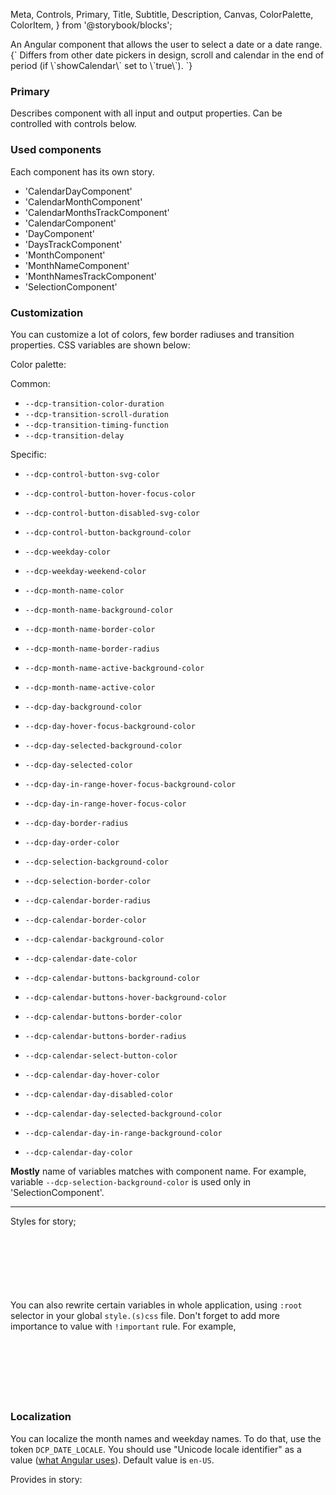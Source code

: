   Meta,
  Controls,
  Primary,
  Title,
  Subtitle,
  Description,
  Canvas,
  ColorPalette,
  ColorItem,
} from '@storybook/blocks';

<Meta of={PickerStories} />
<Title>NgDateCarouselPickerComponent</Title>
<Subtitle>An Angular component that allows the user to select a date or a date range.</Subtitle>
<Description>
  {`
  Differs from other date pickers in design, scroll and calendar in the end of period (if \`showCalendar\` set to \`true\`).
`}
</Description>

### Primary

Describes component with all input and output properties. Can be controlled with controls below.

<Primary />
<Controls of={PickerStories.Primary} />

### Used components

Each component has its own story.

- 'CalendarDayComponent'
- 'CalendarMonthComponent'
- 'CalendarMonthsTrackComponent'
- 'CalendarComponent'
- 'DayComponent'
- 'DaysTrackComponent'
- 'MonthComponent'
- 'MonthNameComponent'
- 'MonthNamesTrackComponent'
- 'SelectionComponent'

### Customization

You can customize a lot of colors, few border radiuses and transition properties. CSS variables are shown below:

Color palette:

<ColorPalette>
  <ColorItem
    title="Primary"
    subtitle="CSS variable '--dcp-color-primary'"
    colors={{ Primary: 'hsl(213, 100%, 58%)' }}
  />
  <ColorItem
    title="Secondary"
    subtitle="CSS variable '--dcp-color-secondary'"
    colors={{ Secondary: 'hsla(209, 100%, 50%, 0.09)' }}
  />
  <ColorItem title="Dark" subtitle="CSS variable '--dcp-color-dark'" colors={{ Dark: 'hsl(220, 8%, 15%)' }} />
  <ColorItem
    title="Dark Tint"
    subtitle="CSS variable '--dcp-color-dark-tint'"
    colors={{ DarkTint: 'hsl(220, 5%, 23%)' }}
  />
  <ColorItem title="Medium" subtitle="CSS variable '--dcp-color-medium'" colors={{ Medium: 'hsl(228, 5%, 59%)' }} />
  <ColorItem title="Danger" subtitle="CSS variable '--dcp-color-danger'" colors={{ Danger: 'hsl(359, 100%, 46%)' }} />
  <ColorItem title="White" subtitle="CSS variable '--dcp-color-white'" colors={{ White: 'hsl(0, 0%, 100%)' }} />
</ColorPalette>

Common:

- `--dcp-transition-color-duration`
- `--dcp-transition-scroll-duration`
- `--dcp-transition-timing-function`
- `--dcp-transition-delay`

Specific:

- `--dcp-control-button-svg-color`
- `--dcp-control-button-hover-focus-color`
- `--dcp-control-button-disabled-svg-color`
- `--dcp-control-button-background-color`
- `--dcp-weekday-color`
- `--dcp-weekday-weekend-color`

- `--dcp-month-name-color`
- `--dcp-month-name-background-color`
- `--dcp-month-name-border-color`
- `--dcp-month-name-border-radius`
- `--dcp-month-name-active-background-color`
- `--dcp-month-name-active-color`

- `--dcp-day-background-color`
- `--dcp-day-hover-focus-background-color`
- `--dcp-day-selected-background-color`
- `--dcp-day-selected-color`
- `--dcp-day-in-range-hover-focus-background-color`
- `--dcp-day-in-range-hover-focus-color`
- `--dcp-day-border-radius`
- `--dcp-day-order-color`

- `--dcp-selection-background-color`
- `--dcp-selection-border-color`

- `--dcp-calendar-border-radius`
- `--dcp-calendar-border-color`
- `--dcp-calendar-background-color`
- `--dcp-calendar-date-color`
- `--dcp-calendar-buttons-background-color`
- `--dcp-calendar-buttons-hover-background-color`
- `--dcp-calendar-buttons-border-color`
- `--dcp-calendar-buttons-border-radius`
- `--dcp-calendar-select-button-color`

- `--dcp-calendar-day-hover-color`
- `--dcp-calendar-day-disabled-color`
- `--dcp-calendar-day-selected-background-color`
- `--dcp-calendar-day-in-range-background-color`
- `--dcp-calendar-day-color`

**Mostly** name of variables matches with component name. For example, variable `--dcp-selection-background-color`
is used only in 'SelectionComponent'.

---

<Canvas of={PickerStories.Customization} />

Styles for story;

```css
ng-date-carousel-picker {
  --dcp-control-button-svg-color: purple;
  --dcp-weekday-color: blue;
  --dcp-month-name-border-color: orange;
  --dcp-month-name-active-background-color: orange;
}
```

You can also rewrite certain variables in whole application, using `:root` selector in your
global `style.(s)css` file. Don't forget to add more importance to value with `!important` rule. For example,

```css
:root {
  --dcp-control-button-svg-color: purple!important;
  --dcp-weekday-color: blue!important;
  --dcp-month-name-border-color: orange!important;
  --dcp-month-name-active-background-color: orange!important;
}
```

### Localization

You can localize the month names and weekday names. To do that, use the token `DCP_DATE_LOCALE`.
You should use "Unicode locale identifier" as a value ([what Angular uses](https://angular.io/guide/i18n-common-locale-id)).
Default value is `en-US`.

<Canvas of={PickerStories.Localization} />

Provides in story:

```ts
providers: [{ provide: DCP_DATE_LOCALE, useValue: 'es-ES' }],
```
